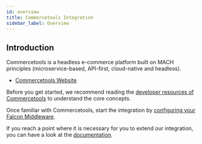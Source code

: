 ```yaml
---
id: overview
title: Commercetools Integration
sidebar_label: Overview
---
```



<CodePackage name="@deity/falcon-commercetools-module" />

## Introduction

Commercetools is a headless e-commerce platform built on MACH principles (microservice-based, API-first, cloud-native and headless).

- [Commercetools Website](https://commercetools.com/)

Before you get started, we recommend reading the [developer resources of Commercetools](/next/platform/integration/commercetools/resources) to understand the core concepts.

Once familiar with Commercetools, start the integration by [configuring your Falcon Middleware](/next/platform/integration/commercetools/configuration/getting-started).

If you reach a point where it is necessary for you to extend our integration, you can have a look at the [documentation](/next/platform/integration/commercetools/extending/getting-started).
